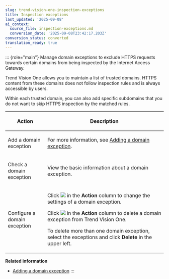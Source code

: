 ```yaml
---
slug: trend-vision-one-inspection-exceptions
title: Inspection exceptions
last_updated: '2025-09-08'
ai_context:
  source_file: inspection-exceptions.md
  conversion_date: '2025-09-08T23:42:17.203Z'
conversion_status: converted
translation_ready: true
---
```


::: {role="main"}
Manage domain exceptions to exclude HTTPS requests towards certain domains from being inspected by the Internet Access Gateway.

Trend Vision One allows you to maintain a list of trusted domains. HTTPS content from these domains does not follow inspection rules and is always accessible by users.

Within each trusted domain, you can also add specific subdomains that you do not want to skip HTTPS inspection by the matched rules.

<table>
<colgroup>
<col style="width: 25%" />
<col style="width: 75%" />
</colgroup>
<thead>
<tr>
<th><p>Action</p></th>
<th><p>Description</p></th>
</tr>
</thead>
<tbody>
<tr>
<td><p>Add a domain exception</p></td>
<td><p>For more information, see <a href="trend-vision-one-adding-domain-exception">Adding a domain exception</a>.</p></td>
</tr>
<tr>
<td><p>Check a domain exception</p></td>
<td><p>View the basic information about a domain exception.</p></td>
</tr>
<tr>
<td><p>Configure a domain exception</p></td>
<td><p>Click <img src="./images/edit_icon=GUID-1F1D1164-5310-4D6D-ACD0-6049C86960AF.webp" /> in the <strong>Action</strong> column to change the settings of a domain exception.</p>
<p>Click <img src="./images/trash_icon=GUID-47cf6867-6315-438e-8670-86ff36f22a28.webp" /> in the <strong>Action</strong> column to delete a domain exception from Trend Vision One.</p>
<p>To delete more than one domain exception, select the exceptions and click <strong>Delete</strong> in the upper left.</p></td>
</tr>
</tbody>
</table>

**Related information**

- [Adding a domain exception](adding-domain-exception.md "Add a domain exception to allow HTTPS traffic from the matched domains to be automatically passed to users.")
:::
